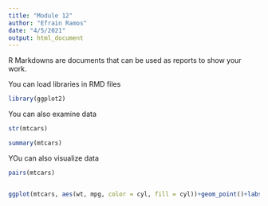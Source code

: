 ---
title: "Module 12"
author: "Efrain Ramos"
date: "4/5/2021"
output: html_document
---
R Markdowns are documents that can be used as reports to show your work.

You can load libraries in RMD files
```{r}
library(ggplot2)
```

You can also examine data
```{r}
str(mtcars)

summary(mtcars)
```

YOu can also visualize data
```{r}
pairs(mtcars)


ggplot(mtcars, aes(wt, mpg, color = cyl, fill = cyl))+geom_point()+labs(title="MT Cars MPG vs Wt", x="WT", y="MPG")

```